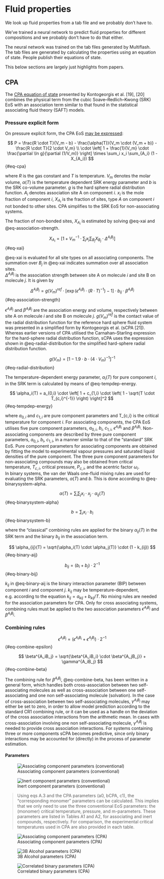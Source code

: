# Fluid properties

We look up fluid properties from a tab file and we probably don't have to.

We've trained a neural network to predict fluid properties for different compositions and we probably don't have to do that either.

The neural network was trained on the tab files generated by Multiflash. The tab files are generated by calculating the properties using an equation of state. People publish their equations of state.

::: {.callout-note}
This below sections are largely just highlights from papers. 
:::

## CPA

The [CPA equation of state](https://www.sciencedirect.com/science/article/abs/pii/S0378381213003920) presented by Kontogeorgis et al. [19], [20] combines the physical term from the cubic Soave–Redlich–Kwong (SRK) EoS with an association term similar to that found in the statistical associating fluid theory (SAFT) models.

### Pressure explicit form

On pressure explicit form, the CPA EoS [may be expressed](https://backend.orbit.dtu.dk/ws/portalfiles/portal/105170143/Peter_J_rgensen_Herslund_978_87_93054_54_7.pdf):

$$
P = \frac{R \cdot T}{V_m - b} - \frac{\alpha(T)}{V_m \cdot (V_m + b)} - \frac{R \cdot T}{2 \cdot V_m} \\ \cdot \left[ 1 + \frac{1}{V_m} \cdot \frac{\partial \ln g}{\partial (1/V_m)} \right] \times \sum_i x_i \sum_{A_i} (1 - X_{A_i})
$${#eq-cpa}

where $R$ is the gas constant and $T$ is temperature. $V_m$ denotes the molar volume, $\alpha(T)$ is the temperature dependent SRK energy parameter and $b$ is the SRK co-volume parameter. $g$ is the hard sphere radial distribution function. $A_i$ denotes association site A on component $i$. $x_i$ is the mole fraction of component $i$, $X_{A_i}$ is the fraction of sites, type $A$ on component $i$ not bonded to other sites. CPA simplifies to the SRK EoS for non-associating systems.

The fraction of non-bonded sites, $X_{A_i}$ is estimated by solving @eq-xai and @eq-association-strength.

$$
X_{A_i} = \left[ 1 + V_m ^{-1} \cdot \sum_j x_j \sum_{B_j} X_{B_j} \cdot \Delta^{A_iB_j} \right]
$${#eq-xai}

@eq-xai is evaluated for all site types on all associating components. The summation over $B_j$ in @eq-xai indicates summation over all association sites.  
$\Delta^{A_iB_j}$ is the association strength between site A on molecule $i$ and site B on molecule $j$. It is given by

$$
\Delta^{A_iB_j} = g(V_m)^{ref} \cdot [\exp(\epsilon^{A_iB_j} \cdot (R \cdot T)^{-1}) - 1] \cdot b_{ij} \cdot \beta^{A_iB_j}
$${#eq-association-strength}

$\epsilon^{A_iB_j}$ and $\beta^{A_iB_j}$ are the association energy and volume, respectively between site A on molecule $i$ and site B on molecule $j$. $g(V_m)^{ref}$ is the contact value of the radial distribution function for the reference hard sphere fluid system was presented in a simplified form by Kontogeorgis et al. (sCPA [21]). Whereas earlier versions of CPA utilised the Carnahan–Starling expression for the hard-sphere radial distribution function, sCPA uses the expression
shown in @eq-radial-distribution for the simplified hard-sphere radial distribution function.

$$
g(V_m) = \left[1 - 1.9 \cdot b \cdot (4 \cdot V_m)^{-1}\right]^{-1}
$${#eq-radial-distribution}

The temperature-dependent energy parameter, $\alpha_i(T)$ for pure component $i$, in the SRK term is calculated by means of @eq-tempdep-energy.

$$
\alpha_i(T) = a_{0,i} \cdot \left[ 1 + c_{1,i} \cdot \left( 1 - \sqrt{T \cdot T_{c,i}^{-1}} \right) \right]^2
$${#eq-tempdep-energy}

where $a_{0,i}$ and $c_{1,i}$ are pure component parameters and T_{c,i} is the critical temperature for component $i$. For associating components, the CPA EoS utilises five pure component parameters, $a_{0,i}$, $b_i$, $c_{1,i}$, $\epsilon^{A_iB_i}$ and $\beta^{A_iB_i}$. Non-associating components are described by three pure component parameters, $a_{0,i}$, $b_i$, $c_{1,i}$, in a manner similar to that of the "standard" SRK EoS. Pure component parameters for associating components are obtained by fitting the model to experimental vapour pressures and saturated liquid densities of the pure component. The three pure component parameters for non-associating compounds may also be obtained from critical temperature, $T_{c,i}$, critical pressure, $P_{c,i}$, and the acentric factor $\omega_i$.  
In binary systems, the van der Waals one-fluid mixing rules are used for evaluating the SRK parameters, $\alpha(T)$ and $b$. This is done according to @eq-binarysystem-alpha.

$$
\alpha(T) = \sum_i \sum_j x_i \cdot x_j \cdot \alpha_{ij}(T)
$${#eq-binarysystem-alpha}

$$
b = \sum_i x_i \cdot b_i
$${#eq-binarysystem-b}

where the "classical" combining rules are applied for the binary $\alpha_{ij}(T)$ in the SRK term and the binary $b_{ij}$ in the association term.

$$
\alpha_{ij}(T) = \sqrt{\alpha_i(T) \cdot \alpha_j(T)} \cdot (1 - k_{ij})
$${#eq-binary-aij}

$$
b_{ij} = (b_i + b_j) \cdot 2^{-1}
$${#eq-binary-bij}

$k_{ij}$ in @eq-binary-aij is the binary interaction parameter (BIP) between component $i$ and component $j$. $k_{ij}$ may be temperature-dependent, e.g. according to the equation $k_{ij} = a_{kij} + b_{kij} / T$. No mixing rules are needed for the association parameters for CPA. Only for cross associating systems, combining rules must be applied to the two association parameters $\epsilon^{A_iB_j}$ and $\beta^{A_iB_j}$.

### Combining rules

$$
\epsilon^{A_iB_j} = (\epsilon^{A_iB_i} + \epsilon^{A_jB_j}) \cdot 2^{-1}
$${#eq-combine-epsilon}

$$
\beta^{A_iB_j} = \sqrt{\beta^{A_iB_i} \cdot \beta^{A_jB_j}} + \gamma^{A_iB_j}
$${#eq-combine-beta}

The combining rule for $\beta^{A_iB_j}$, @eq-combine-beta, has been written in a general form, which handles both cross-association between two self-associating molecules as well as cross-association between one self-associating and one non self-associating molecule (solvation). In the case of cross-association between two self-associating molecules, $\gamma^{A_iB_j}$ may either be set to zero, in order to allow model prediction according to the standard CR1 combining rule, or it can be used as a handle on the deviation of the cross association interactions from the arithmetic mean. In cases with cross-association involving one non self-associating molecule, $\gamma^{A_iB_j}$ is needed to provide cross association interactions. For systems containing three or more components sCPA becomes predictive, since only binary interactions may be accounted for (directly) in the process of parameter estimation.


#### Parameters

:::{layout-ncol=2}
![Associating component parameters (conventional)](assets/img/cpa/cpa-params-assoc.png)

![Inert component parameters (conventional)](assets/img/cpa/cpa-params-inert.png)
:::
>Using eqs A.3 and the CPA parameters (a0, bCPA, c1), the “corresponding monomer” parameters can be calculated. This implies that we only need to use the three conventional EoS parameters: the (monomer) critical temperature, pressure, and m-parameters. These parameters are listed in Tables A1 and A2, for associating and inert compounds, respectively. For comparison, the experimental critical temperatures used in CPA are also provided in each table.


![Associating component parameters (CPA)](assets/img/cpa/cpa-bips-table4.png)

![3B Alcohol parameters (CPA)](assets/img/cpa/cpa-bips-table6.png)

![Correlated binary parameters (CPA)](assets/img/cpa/cpa2-bips-table4.png)



